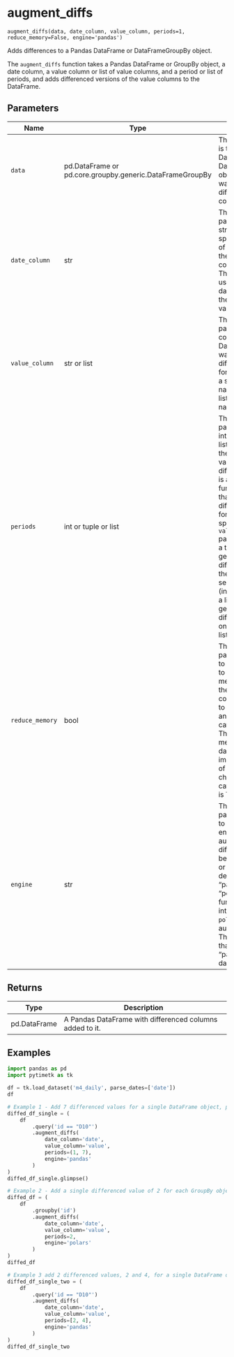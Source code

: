 # augment_diffs { #pytimetk.augment_diffs }

`augment_diffs(data, date_column, value_column, periods=1, reduce_memory=False, engine='pandas')`

Adds differences to a Pandas DataFrame or DataFrameGroupBy object.

The `augment_diffs` function takes a Pandas DataFrame or GroupBy object, a 
date column, a value column or list of value columns, and a period or list of 
periods, and adds differenced versions of the value columns to the DataFrame.

## Parameters

| Name            | Type                                                     | Description                                                                                                                                                                                                                                                                                                                                                                                                                                                  | Default    |
|-----------------|----------------------------------------------------------|--------------------------------------------------------------------------------------------------------------------------------------------------------------------------------------------------------------------------------------------------------------------------------------------------------------------------------------------------------------------------------------------------------------------------------------------------------------|------------|
| `data`          | pd.DataFrame or pd.core.groupby.generic.DataFrameGroupBy | The `data` parameter is the input DataFrame or DataFrameGroupBy object  that you want to add differenced columns to.                                                                                                                                                                                                                                                                                                                                         | _required_ |
| `date_column`   | str                                                      | The `date_column` parameter is a string that specifies the name of the  column in the DataFrame that contains the dates. This column will be  used to sort the data before adding the differenced values.                                                                                                                                                                                                                                                    | _required_ |
| `value_column`  | str or list                                              | The `value_column` parameter is the column(s) in the DataFrame that you  want to add differences values for. It can be either a single column name  (string) or a list of column names.                                                                                                                                                                                                                                                                      | _required_ |
| `periods`       | int or tuple or list                                     | The `periods` parameter is an integer, tuple, or list that specifies the  periods to shift values when differencing.   - If it is an integer, the function will add that number of differences    values for each column specified in the `value_column` parameter.   - If it is a tuple, it will generate differences from the first to the second    value (inclusive).   - If it is a list, it will generate differences based on the values in the list. | `1`        |
| `reduce_memory` | bool                                                     | The `reduce_memory` parameter is used to specify whether to reduce the memory usage of the DataFrame by converting int, float to smaller bytes and str to categorical data. This reduces memory for large data but may impact resolution of float and will change str to categorical. Default is True.                                                                                                                                                       | `False`    |
| `engine`        | str                                                      | The `engine` parameter is used to specify the engine to use for  augmenting differences. It can be either "pandas" or "polars".   - The default value is "pandas".  - When "polars", the function will internally use the `polars` library    for augmenting diffs. This can be faster than using "pandas" for large    datasets.                                                                                                                            | `'pandas'` |

## Returns

| Type         | Description                                              |
|--------------|----------------------------------------------------------|
| pd.DataFrame | A Pandas DataFrame with differenced columns added to it. |

## Examples

```python
import pandas as pd
import pytimetk as tk

df = tk.load_dataset('m4_daily', parse_dates=['date'])
df
```

```python
# Example 1 - Add 7 differenced values for a single DataFrame object, pandas engine
diffed_df_single = (
    df 
        .query('id == "D10"')
        .augment_diffs(
            date_column='date',
            value_column='value',
            periods=(1, 7),
            engine='pandas'
        )
)
diffed_df_single.glimpse()
```
```python
# Example 2 - Add a single differenced value of 2 for each GroupBy object, polars engine
diffed_df = (
    df 
        .groupby('id')
        .augment_diffs(
            date_column='date',
            value_column='value',
            periods=2,
            engine='polars'
        )
)
diffed_df
```

```python
# Example 3 add 2 differenced values, 2 and 4, for a single DataFrame object, pandas engine
diffed_df_single_two = (
    df 
        .query('id == "D10"')
        .augment_diffs(
            date_column='date',
            value_column='value',
            periods=[2, 4],
            engine='pandas'
        )
)
diffed_df_single_two
```